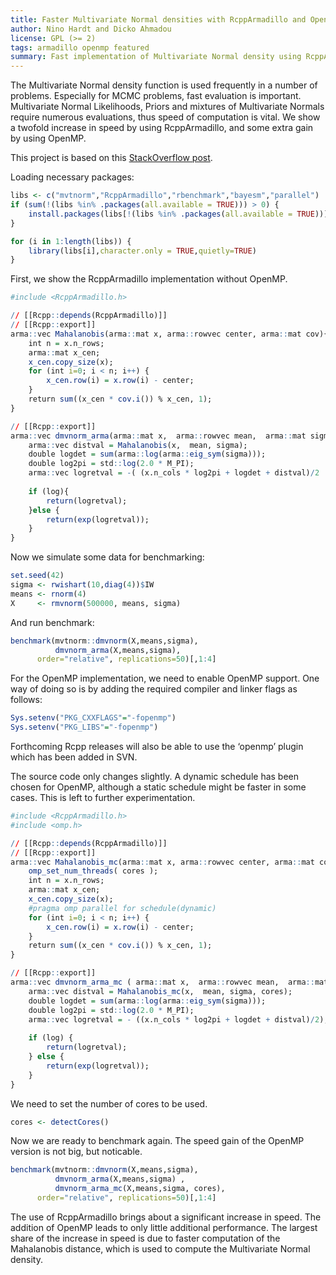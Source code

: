 ```yaml
---
title: Faster Multivariate Normal densities with RcppArmadillo and OpenMP
author: Nino Hardt and Dicko Ahmadou
license: GPL (>= 2)
tags: armadillo openmp featured
summary: Fast implementation of Multivariate Normal density using RcppArmadillo and OpenMP.
---
```


The Multivariate Normal density function is used frequently
in a number of problems. Especially for MCMC problems, fast 
evaluation is important. Multivariate Normal Likelihoods, 
Priors and mixtures of Multivariate Normals require numerous 
evaluations, thus speed of computation is vital. 
We show a twofold increase in speed by using RcppArmadillo, 
and some extra gain by using OpenMP.

This project is based on this [StackOverflow post](http://stackoverflow.com/questions/17617618/dmvnorm-mvn-density-rcpparmadillo-implementation-slower-than-r-package-includi). 

Loading necessary packages:
```r
libs <- c("mvtnorm","RcppArmadillo","rbenchmark","bayesm","parallel")
if (sum(!(libs %in% .packages(all.available = TRUE))) > 0) {
    install.packages(libs[!(libs %in% .packages(all.available = TRUE))])
}

for (i in 1:length(libs)) {
    library(libs[i],character.only = TRUE,quietly=TRUE)
}
```


First, we show the RcppArmadillo implementation without OpenMP.
```r
#include <RcppArmadillo.h>

// [[Rcpp::depends(RcppArmadillo)]]
// [[Rcpp::export]]
arma::vec Mahalanobis(arma::mat x, arma::rowvec center, arma::mat cov){
    int n = x.n_rows;
    arma::mat x_cen;
    x_cen.copy_size(x);
    for (int i=0; i < n; i++) {
        x_cen.row(i) = x.row(i) - center;
    }
    return sum((x_cen * cov.i()) % x_cen, 1);    
}

// [[Rcpp::export]]
arma::vec dmvnorm_arma(arma::mat x,  arma::rowvec mean,  arma::mat sigma, bool log = false) { 
    arma::vec distval = Mahalanobis(x,  mean, sigma);
    double logdet = sum(arma::log(arma::eig_sym(sigma)));
    double log2pi = std::log(2.0 * M_PI);
    arma::vec logretval = -( (x.n_cols * log2pi + logdet + distval)/2  ) ;
    
    if (log){ 
        return(logretval);
    }else { 
        return(exp(logretval));
    }
}
```

Now we simulate some data for benchmarking:
```r
set.seed(42)
sigma <- rwishart(10,diag(4))$IW
means <- rnorm(4)
X     <- rmvnorm(500000, means, sigma)
```

And run benchmark:
```r
benchmark(mvtnorm::dmvnorm(X,means,sigma), 
          dmvnorm_arma(X,means,sigma), 
 	  order="relative", replications=50)[,1:4]
```


For the OpenMP implementation, we need to enable OpenMP support.
One way of doing so is by adding the required compiler and linker
flags as follows:

```r
Sys.setenv("PKG_CXXFLAGS"="-fopenmp")
Sys.setenv("PKG_LIBS"="-fopenmp")
```

Forthcoming Rcpp releases will also be able to use the 'openmp' plugin which
has been added in SVN.

The source code only changes slightly. A dynamic 
schedule has been chosen for OpenMP, although a static schedule might be
faster  in some cases. This is left to further experimentation.

```r
#include <RcppArmadillo.h>
#include <omp.h>

// [[Rcpp::depends(RcppArmadillo)]]
// [[Rcpp::export]]
arma::vec Mahalanobis_mc(arma::mat x, arma::rowvec center, arma::mat cov, int cores=1){
    omp_set_num_threads( cores );
    int n = x.n_rows;
    arma::mat x_cen;
    x_cen.copy_size(x);
    #pragma omp parallel for schedule(dynamic)   
    for (int i=0; i < n; i++) {
        x_cen.row(i) = x.row(i) - center;
    }
    return sum((x_cen * cov.i()) % x_cen, 1);    
}

// [[Rcpp::export]]
arma::vec dmvnorm_arma_mc ( arma::mat x,  arma::rowvec mean,  arma::mat sigma, bool log = false, int cores=1){ 
    arma::vec distval = Mahalanobis_mc(x,  mean, sigma, cores);
    double logdet = sum(arma::log(arma::eig_sym(sigma)));
    double log2pi = std::log(2.0 * M_PI);
    arma::vec logretval = - ((x.n_cols * log2pi + logdet + distval)/2);
    
    if (log) { 
        return(logretval);
    } else { 
        return(exp(logretval));
    }
}
```


We need to set the number of cores to be used. 
```r
cores <- detectCores()
```

Now we are ready to benchmark again. The speed gain of 
the OpenMP version is not big, but noticable. 

```r
benchmark(mvtnorm::dmvnorm(X,means,sigma), 
          dmvnorm_arma(X,means,sigma) ,
          dmvnorm_arma_mc(X,means,sigma, cores), 
	  order="relative", replications=50)[,1:4]
```

The use of RcppArmadillo brings about a significant increase 
in speed. The addition of OpenMP leads to only little 
additional performance. The largest share of the increase 
in speed is due to faster computation of the Mahalanobis distance, 
which is used to compute the Multivariate Normal density.

